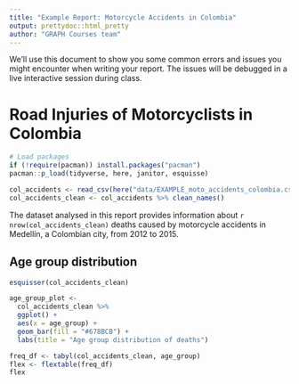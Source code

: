 ---
title: "Example Report: Motorcycle Accidents in Colombia"
output: prettydoc::html_pretty
author: "GRAPH Courses team"
---

We'll use this document to show you some common errors and issues you might encounter when writing your report. The issues will be debugged in a live interactive session during class.

# Road Injuries of Motorcyclists in Colombia 

```{r setup}
# Load packages
if (!require(pacman)) install.packages("pacman")
pacman::p_load(tidyverse, here, janitor, esquisse)
```

```{r import-data}
col_accidents <- read_csv(here("data/EXAMPLE_moto_accidents_colombia.csv"))
col_accidents_clean <- col_accidents %>% clean_names()
```

The dataset analysed in this report provides information about `r nrow(col_accidents_clean)` deaths caused by motorcycle accidents in Medellín, a Colombian city, from 2012 to 2015. 

## Age group distribution

```{r age-plot}
esquisser(col_accidents_clean)

age_group_plot <-
  col_accidents_clean %>%
  ggplot() +
  aes(x = age_group) +
  geom_bar(fill = "#678BCB") +
  labs(title = "Age group distribution of deaths")
```

```{r age-table}
freq_df <- tabyl(col_accidents_clean, age_group)
flex <- flextable(freq_df)
flex
```

